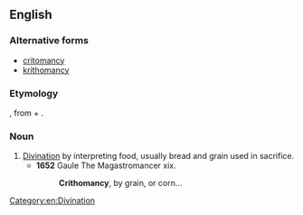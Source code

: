 ==English==

===Alternative forms===
* [[critomancy]]
* [[krithomancy]]

===Etymology===
{{etyl|grc|en}} {{m|grc|κριθομαντεία||divination by barley}}, from {{m|grc|κριθή||barley}} + {{m|grc|μαντεία||divination}}.

===Noun===
{{en-noun|-}}

# [[divination|Divination]] by interpreting food, usually bread and grain used in sacrifice.
#* '''1652''' Gaule The Magastromancer xix.
#*: '''Crithomancy''', by grain, or corn...

[[Category:en:Divination]]